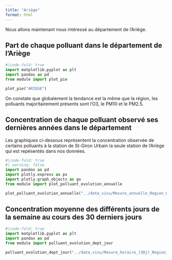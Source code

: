 ```yaml
---
title: "Ariège"
format: html
---
```


Nous allons maintenant nous intéressé au département de l'Ariège.

## Part de chaque polluant dans le département de l'Ariège

```python
#|code-fold: true
import matplotlib.pyplot as plt
import pandas as pd
from module import plot_pie

plot_pie("ARIEGE")
```

On constate que globalement la tendance est la même que la région, les polluants majoritairement présents sont l'O3, le PM10 et le PM2.5.

## Concentration de chaque polluant observé ses dernières années dans le département
Les graphiques ci-dessous représentent la concentration observée de certains polluants à la station de St-Giron Urbain la seule station de l'Ariège qui est repésentés dans nos données.
```python
#|code-fold: true
#| warning: false
import pandas as pd
import plotly.express as px
import plotly.graph_objects as go
from module import plot_polluant_evolution_annuelle

plot_polluant_evolution_annuelle("../data_visu/Mesure_annuelle_Region_Occitanie_Polluants_Principaux.csv","ARIEGE",['NO2', 'PM2.5', 'PM10', 'NO','O3'])
```

## Concentration moyenne des différents jours de la semaine au cours des 30 derniers jours

```python
#|code-fold: true
import matplotlib.pyplot as plt
import pandas as pd
from module import polluant_evolution_dept_jour

polluant_evolution_dept_jour("../data_visu/Mesure_horaire_(30j)_Region_Occitanie_Polluants_Reglementaires.csv",['NO2', 'PM2.5', 'PM10', 'NO','O3'],"ARIEGE")
```
